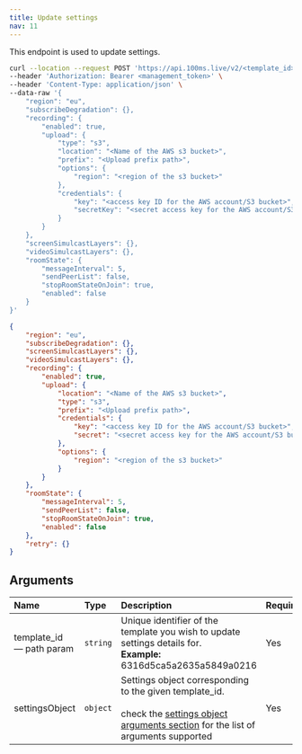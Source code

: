 ```yaml
---
title: Update settings
nav: 11
---
```


This endpoint is used to update settings.

<GetRequest title="https://api.100ms.live/v2/templates/<template_id>/settings" />

<Request id="req-0">

```bash
curl --location --request POST 'https://api.100ms.live/v2/<template_id>/settings' \
--header 'Authorization: Bearer <management_token>' \
--header 'Content-Type: application/json' \
--data-raw '{
    "region": "eu",
    "subscribeDegradation": {},
    "recording": {
        "enabled": true,
        "upload": {
            "type": "s3",
            "location": "<Name of the AWS s3 bucket>",
            "prefix": "<Upload prefix path>",
            "options": {
                "region": "<region of the s3 bucket>"
            },
            "credentials": {
                "key": "<access key ID for the AWS account/S3 bucket>",
                "secretKey": "<secret access key for the AWS account/S3 bucket>"
            }
        }
    },
    "screenSimulcastLayers": {},
    "videoSimulcastLayers": {},
    "roomState": {
        "messageInterval": 5,
        "sendPeerList": false,
        "stopRoomStateOnJoin": true,
        "enabled": false
    }
}'
```

</Request>

<ResponseBox id="res-0" status="200 Ok">

```json
{
    "region": "eu",
    "subscribeDegradation": {},
    "screenSimulcastLayers": {},
    "videoSimulcastLayers": {},
    "recording": {
        "enabled": true,
        "upload": {
            "location": "<Name of the AWS s3 bucket>",
            "type": "s3",
            "prefix": "<Upload prefix path>",
            "credentials": {
                "key": "<access key ID for the AWS account/S3 bucket>",
                "secret": "<secret access key for the AWS account/S3 bucket>"
            },
            "options": {
                "region": "<region of the s3 bucket>"
            }
        }
    },
    "roomState": {
        "messageInterval": 5,
        "sendPeerList": false,
        "stopRoomStateOnJoin": true,
        "enabled": false
    },
    "retry": {}
}
```

</ResponseBox>

## Arguments

| Name                           | Type     | Description                                                                                                                                                                                                                     | Required |
| :----------------------------- | :------- | :------------------------------------------------------------------------------------------------------------------------------------------------------------------------------------------------------------------------------ | :------- |
| template_id <br/> — path param | `string` | Unique identifier of the template you wish to update settings details for. <br/> **Example:** 6316d5ca5a2635a5849a0216                                                                                                          | Yes      |
| settingsObject <br/>           | `object` | Settings object corresponding to the given template_id. <br/><br/>check the [settings object arguments section](/server-side/v2/policy/create-template-via-api#settings-object-arguments) for the list of arguments supported | Yes      |
